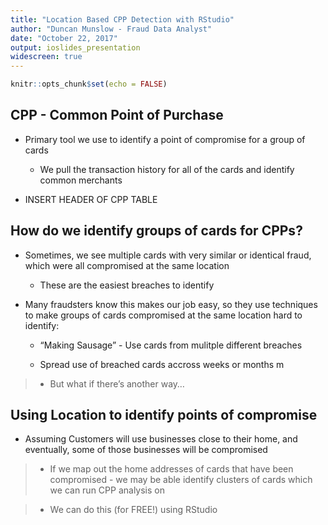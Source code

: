 ```yaml
---
title: "Location Based CPP Detection with RStudio"
author: "Duncan Munslow - Fraud Data Analyst"
date: "October 22, 2017"
output: ioslides_presentation
widescreen: true
---
```


```r
knitr::opts_chunk$set(echo = FALSE)
```

## CPP - Common Point of Purchase

- Primary tool we use to identify a point of compromise for a group of cards
 
    - We pull the transaction history for all of the cards and identify common merchants 
     
 
 - INSERT HEADER OF CPP TABLE

## How do we identify groups of cards for CPPs?

- Sometimes, we see multiple cards with very similar or identical fraud, which were all compromised at the same location

    - These are the easiest breaches to identify 

- Many fraudsters know this makes our job easy, so they use techniques to make groups of cards compromised at the same location hard to identify:

    - "Making Sausage" - Use cards from mulitple different breaches

    - Spread use of breached cards accross weeks or months m

> - But what if there's another way...

## Using Location to identify points of compromise

- Assuming Customers will use businesses close to their home, and eventually, some of those businesses will be compromised

> - If we map out the home addresses of cards that have been compromised - we may be able identify clusters of cards which we can run CPP analysis on

> - We can do this (for FREE!) using RStudio

